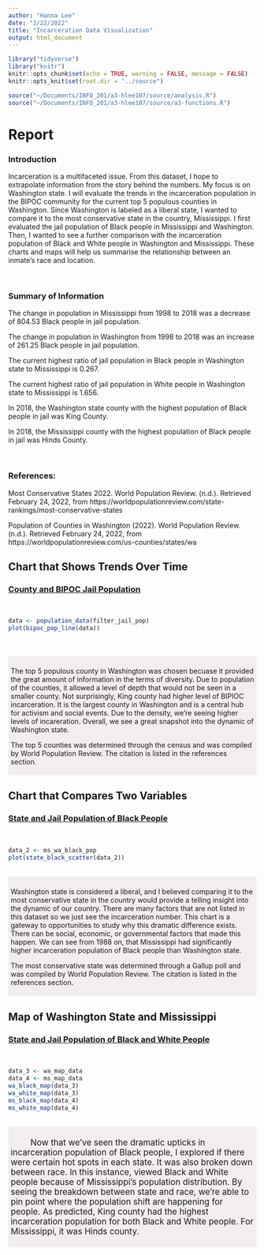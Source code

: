 ```yaml
---
author: "Hanna Lee"
date: "2/22/2022"
title: "Incarceration Data Visualization"
output: html_document
---
```


```r
library("tidyverse")
library("knitr")
knitr::opts_chunk$set(echo = TRUE, warning = FALSE, message = FALSE)
knitr::opts_knit$set(root.dir = "../source")
```

```r
source("~/Documents/INFO_201/a3-hlee107/source/analysis.R")
source("~/Documents/INFO_201/a3-hlee107/source/a3-functions.R")
```

# Report {.tabset .tabset-fade .tabset-pills}

### Introduction
Incarceration is a multifaceted issue. From this dataset, I hope to extrapolate information from the story behind the numbers. My focus is on Washington state.
I will evaluate the trends in the incarceration population in the BIPOC 
community for the current top 5 populous counties in Washington. Since
Washington is labeled as a liberal state, I wanted to compare it to the most
conservative state in the country, Mississippi. I first evaluated the jail
population of Black people in Mississippi and Washington. Then, I wanted to see
a further comparison with the incarceration population of Black and White people
in Washington and Mississippi. These charts and maps will help us summarise the
relationship between an inmate's race and location.

<br>

### Summary of Information
The change in population in Mississippi from 1998 to 2018 was a decrease of
804.53 Black people in jail population.

The change in population in Washington from 1998 to 2018 was an increase of
261.25 Black people in jail population.

The current highest ratio of jail population in Black people in Washington state
to Mississippi is 0.267.

The current highest ratio of jail population in White people in Washington state
to Mississippi is 1.656.

In 2018, the Washington state county with the highest population of Black people
in jail was King County.

In 2018, the Mississippi county with the highest population of Black people in
jail was Hinds County.

<br>

### References:
Most Conservative States 2022. World Population Review. (n.d.). Retrieved February 24, 2022, from https://worldpopulationreview.com/state-rankings/most-conservative-states 

Population of Counties in Washington (2022). World Population Review. (n.d.). Retrieved February 24, 2022, from https://worldpopulationreview.com/us-counties/states/wa 
<!-------------------------------------------------------------------------------------------------->

## Chart that Shows Trends Over Time

### <u>County and BIPOC Jail Population</u>

<br>

```r
data <- population_data(filter_jail_pop)
plot(bipoc_pop_line(data))
```
<br>
<br>
<div style="background-color:#F2EEED;padding:5px;">
<p style="text-indent:40px;font-size:17px;">
The top 5 populous county in Washington was chosen becuase it provided the great amount of information in the terms of diversity. Due to population of the counties, it allowed a level of depth that would not be seen in a smaller county. Not surprisingly, King county had higher level of BIPIOC incarceration. It is the largest county in Washington and is a central hub for activism and social events. Due to the density, we're seeing higher levels of incareration. Overall, we see a great snapshot into the dynamic of Washington state.

The top 5 counties was determined through the census and was compiled by World Population Review. The citation is listed in the references section.
</p></div>
<!-------------------------------------------------------------------------------------------------->

## Chart that Compares Two Variables

### <u>State and Jail Population of Black People</u>

<br>

```r
data_2 <- ms_wa_black_pop
plot(state_black_scatter(data_2))
```

<br>
<div style="background-color:#F2EEED;padding:5px;">
<p style="text-indent:40px;font-size:17px;">
Washington state is considered a liberal, and I believed comparing it to the most conservative state in the country would provide a telling insight into the dynamic of our country. There are many factors that are not listed in this dataset so we just see the incarceration number. This chart is a gateway to opportunities to study why this dramatic difference exists. There can be social, economic, or governmental factors that made this happen. We can see from 1988 on, that Mississippi had significantly higher incarceration population of Black people than Washington state.

The most conservative state was determined through a Gallup poll and was compiled by World Population Review. The citation is listed in the references section.
</p></div>
<!-------------------------------------------------------------------------------------------------->

## Map of Washington State and Mississippi

### <u>State and Jail Population of Black and White People</u>

<br>

```r
data_3 <- wa_map_data
data_4 <- ms_map_data
wa_black_map(data_3)
wa_white_map(data_3)
ms_black_map(data_4)
ms_white_map(data_4)
```

<br>
<div style="background-color:#F2EEED;padding:5px;">
<p style="text-indent:40px;font-size:17px;">
Now that we've seen the dramatic upticks in incarceration population of Black people, I explored if there were certain hot spots in each state. It was also broken down between race. In this instance, viewed Black and White people because of Mississippi's population distribution. By seeing the breakdown between state and race, we're able to pin point where the population shift are happening for people. As predicted, King county had the highest incarceration population for both Black and White people. For Mississippi, it was Hinds county.
</p></div>
<!-------------------------------------------------------------------------------------------------->